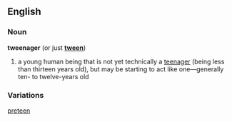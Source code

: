 ==English==
===Noun===
'''tweenager''' (or just '''[[tween]]''')
#a young human being that is not yet technically a [[teenager]] (being less than thirteen years old), but may be starting to act like one&mdash;generally ten- to twelve-years old

===Variations===
[[preteen]]